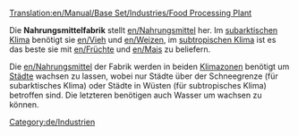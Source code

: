 [[Translation:en/Manual/Base Set/Industries/Food Processing Plant]]

{{de/Manual/Base Set/Industries/Industrie|Image=[[File:en/Manual/Base Set/Industries/Foodprocplant.png]]
|name=Nahrungsmittelfabrik
|climates=[[de/Manual/Klima#subtropisch|Subtropisch]], [[de/Manual/Klima#subarktisch|Subarktisch]].
|accepts=[[en/Vieh]], [[en/Weizen]] (nur Subarktisch). [[en/Früchte]], [[en/Mais]] (nur Subtropisch)
|produces=[[en/Nahrungsmittel]]
}}

Die '''Nahrungsmittelfabrik''' stellt [[en/Nahrungsmittel]] her. Im [[de/Manual/Klima#subarktisch|subarktischen Klima]] benötigt sie [[en/Vieh]] und [[en/Weizen]], im [[de/Manual/Klima#subtropisch|subtropischen Klima]] ist es das beste sie mit [[en/Früchte]] und [[en/Mais]] zu beliefern.

<!--The '''Food Processing Plant''' is responsible for producing [[Food]]. In [[Sub-Arctic|sub-arctic climates]] it needs [[Livestock]] and [[Wheat]], in [[Sub-Tropical|sub-tropic climates]] it is best to deliver both [[Fruit]] and [[Maize]].-->

Die [[en/Nahrungsmittel]] der Fabrik werden in beiden [[de/Manual/Klima|Klimazonen]] benötigt um [[en/Stadt|Städte]] wachsen zu lassen, wobei nur Städte über der Schneegrenze (für subarktisches Klima) oder Städte in Wüsten (für subtropisches Klima) betroffen sind. Die letzteren benötigen auch Wasser um wachsen zu können.
<!--Food from the plant is required in both climates to grow [[Towns]] beyond their initial size, though only towns above the snow-line (sub-arctic) or in deserts (sub-tropical) are affected. The latter ones also want additional [[Water]] for growth.-->

<!--{{Navbox Industrien}}-->


<!--[[Category:Sub-Tropical Industries]][[Category:Sub-Arctic Industries]]-->
[[Category:de/Industrien]]